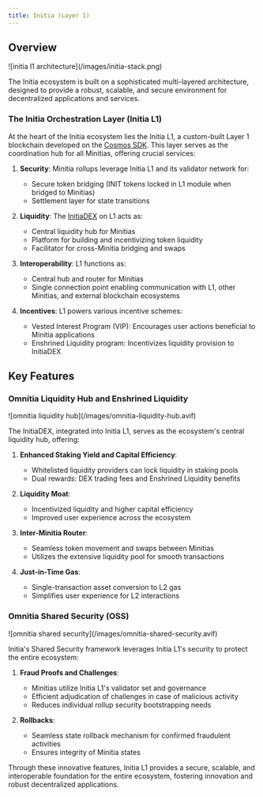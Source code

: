 ```yaml
---
title: Initia (Layer 1)
---
```


## Overview

<Frame type="glass" caption="Initia Tech Stack">
    ![initia l1 architecture](/images/initia-stack.png)
</Frame>

The Initia ecosystem is built on a sophisticated multi-layered architecture, designed to provide a robust, scalable, and secure environment for decentralized applications and services.

### The Initia Orchestration Layer (Initia L1)

At the heart of the Initia ecosystem lies the Initia L1, a custom-built Layer 1 blockchain developed on the [Cosmos SDK](https://docs.cosmos.network). This layer serves as the coordination hub for all Minitias, offering crucial services:

1. **Security**: Minitia rollups leverage Initia L1 and its validator network for:
    - Secure token bridging (INIT tokens locked in L1 module when bridged to Minitias)
    - Settlement layer for state transitions

2. **Liquidity**: The [InitiaDEX](/home/core-concepts/initiadex) on L1 acts as:
    - Central liquidity hub for Minitias
    - Platform for building and incentivizing token liquidity
    - Facilitator for cross-Minitia bridging and swaps

3. **Interoperability**: L1 functions as:
    - Central hub and router for Minitias
    - Single connection point enabling communication with L1, other Minitias, and external blockchain ecosystems

4. **Incentives**: L1 powers various incentive schemes:
    - Vested Interest Program (VIP): Encourages user actions beneficial to Minitia applications
    - Enshrined Liquidity program: Incentivizes liquidity provision to InitiaDEX

## Key Features

### Omnitia Liquidity Hub and Enshrined Liquidity

<Frame type="glass" caption="Omnitia Liquidity Hub and Enshrined Liquidity">
    ![omnitia liquidity hub](/images/omnitia-liquidity-hub.avif)
</Frame>

The InitiaDEX, integrated into Initia L1, serves as the ecosystem's central liquidity hub, offering:

1. **Enhanced Staking Yield and Capital Efficiency**:
    - Whitelisted liquidity providers can lock liquidity in staking pools
    - Dual rewards: DEX trading fees and Enshrined Liquidity benefits

2. **Liquidity Moat**:
    - Incentivized liquidity and higher capital efficiency
    - Improved user experience across the ecosystem

3. **Inter-Minitia Router**:
    - Seamless token movement and swaps between Minitias
    - Utilizes the extensive liquidity pool for smooth transactions

4. **Just-in-Time Gas**:
    - Single-transaction asset conversion to L2 gas
    - Simplifies user experience for L2 interactions

### Omnitia Shared Security (OSS)

<Frame type="glass" caption="Omnitia Shared Security">
    ![omnitia shared security](/images/omnitia-shared-security.avif)
</Frame>

Initia's Shared Security framework leverages Initia L1's security to protect the entire ecosystem:

1. **Fraud Proofs and Challenges**:
    - Minitias utilize Initia L1's validator set and governance
    - Efficient adjudication of challenges in case of malicious activity
    - Reduces individual rollup security bootstrapping needs

2. **Rollbacks**:
    - Seamless state rollback mechanism for confirmed fraudulent activities
    - Ensures integrity of Minitia states

Through these innovative features, Initia L1 provides a secure, scalable, and interoperable foundation for the entire ecosystem, fostering innovation and robust decentralized applications.